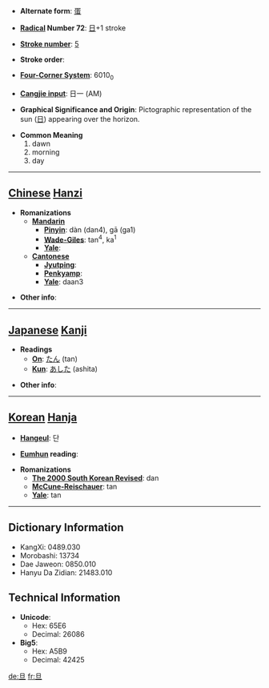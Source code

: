 * '''Alternate form''': [[蛋]]

* '''[[Wiktionary:Chinese radical index| Radical]] Number 72''': [[Wiktionary:Chinese radical index 日|日]]+1 stroke

* '''[[Wiktionary:Chinese total strokes index|Stroke number]]''': [[Wiktionary:Chinese total strokes index 5|5]]

* '''Stroke order''': 

* '''[[Wiktionary:Chinese four corner index|Four-Corner System]]''': 6010<sub>0</sub>

* '''[[Wiktionary:Chinese Cangjie index|Cangjie input]]''': 日一 (AM)

* '''Graphical Significance and Origin''': Pictographic representation of the sun ([[日]]) appearing over the horizon.

* '''Common Meaning'''
*#dawn
*# morning
*# day


----

== [[Chinese]] [[Hanzi]] ==

* '''Romanizations'''
** '''[[Mandarin]]'''
*** '''[[Pinyin]]''': dàn (dan4), gā (ga1)
*** '''[[Wade-Giles]]''': tan<sup>4</sup>, ka<sup>1</sup>
*** '''[[Yale]]''': 
** '''[[Cantonese]]'''
*** '''[[Jyutping]]''':
*** '''[[Penkyamp]]''': 
*** '''[[Yale]]''': daan3

* '''Other info''': 

----

== [[Japanese]] [[Kanji]] ==

* '''Readings'''
** '''[[On]]''': [[たん]] (tan)
** '''[[Kun]]''': [[あした]] (ashita)

* '''Other info''':  

----

== [[Korean]] [[Hanja]] ==

* '''[[Hangeul]]''': 단

* '''[[Eumhun]] reading''': 

* '''Romanizations'''
** '''[[The 2000 South Korean Revised Romanization|The 2000 South Korean Revised]]''': dan
** '''[[McCune-Reischauer]]''': tan
** '''[[Yale]]''': tan

----

== Dictionary Information ==

* KangXi: 0489.030
* Morobashi: 13734
* Dae Jaweon: 0850.010
* Hanyu Da Zidian: 21483.010

== Technical Information ==

* '''Unicode''':
** Hex: 65E6
** Decimal: 26086
* '''Big5''':
** Hex: A5B9
** Decimal: 42425
[[de:旦]]
[[fr:旦]]